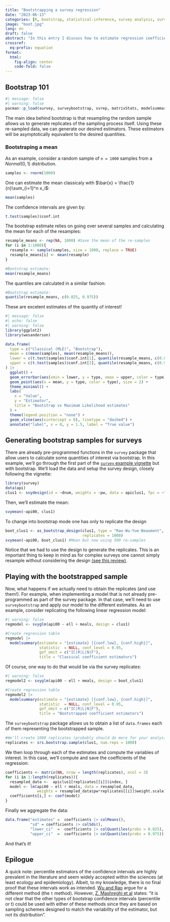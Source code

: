 ```yaml
---
title: "Bootstrapping a survey regression"
date: "2023-06-13"
categories: [R, bootstrap, statistical-inference, survey analysis, survey]
image: "boot.jpg"
lang: en
draft: false
abstract: "In this entry I discuss how to estimate regression coefficients using *bootstrapped* samples. This allows to calculate regressions even for cases where the `survey` function is not available."
crossref:
  eq-prefix: equation
format:
  html:
    fig-align: center
    code-fold: false
---
```


## Bootstrap 101

```r
#| message: false
#| warning: false
pacman::p_load(survey, surveybootstrap, svrep, matrixStats, modelsummary)
```

The main idea behind bootstrap is that resampling the random sample allows us to generate replicates of the sampling process itself. Using these re-sampled data, we can generate our desired estimators. These estimators will be asymptotically equivalent to the desired quantities.

### Bootstraping a mean

As an example, consider a random sample of `n = 1000` samples from a $Normal(0,1)$ distribution.

```r
samples <- rnorm(1000)
```

One can estimate the mean classicaly with $\bar{x} = \frac{1}{n}\sum_{i=1}^n x_i$:

```r
mean(samples)
```

The confidence intervals are given by:

```r
t.test(samples)$conf.int
```

The bootstrap estimate relies on going over several samples and calculating the mean for each of the resamples:

```r
resample_means <- rep(NA, 1000) #Save the mean of the re-samples
for (i in 1:1000){
  resample <- sample(samples, size = 1000, replace = TRUE)
  resample_means[i] <- mean(resample)
}

#Bootstrap estimate:
mean(resample_means)
```

The quantiles are calculated in a similar fashion:

```r
#Bootstrap estimate:
quantile(resample_means, c(0.025, 0.975))
```

These are excelent estimates of the quantity of interest!

```r
#| message: false
#| echo: false
#| warning: false
library(ggplot2)
library(wesanderson)

data.frame(
  type = c("Classical (MLE)", "Bootstrap"),
  mean = c(mean(samples), mean(resample_means)),
  lower = c(t.test(samples)$conf.int[1], quantile(resample_means, c(0.025))),
  upper = c(t.test(samples)$conf.int[2], quantile(resample_means, c(0.975)))
) |>
  ggplot() +
  geom_errorbar(aes(xmin = lower, y = type, xmax = upper, color = type)) +
  geom_point(aes(x = mean, y = type, color = type), size = 2) +
  theme_minimal() +
  labs(
    x = "Value",
    y = "Estimator",
    title = "Bootstrap vs Maximum Likelihood estimates"
  ) +
  theme(legend.position = "none") +
  geom_vline(aes(xintercept = 0), linetype = "dashed") +
  annotate("label", x = 0, y = 1.5, label = "True value")
```

## Generating bootstrap samples for surveys

There are already pre-programmed functions in the `survey` package that allow users to calculate some quantities of interest via bootstrap. In this example, we'll go through the first part of the [`survey` example vignette](https://cran.r-project.org/web/packages/survey/vignettes/survey.pdf) but with bootstrap. We'll load the data and setup the survey design, closely following the vignette:

```r
library(survey)
data(api)
clus1 <- svydesign(id = ~dnum, weights = ~pw, data = apiclus1, fpc = ~fpc)
```

Then, we'll estimate the mean:

```r
svymean(~api00, clus1)
```

To change into bootstrap mode one has only to replicate the design

```r
boot_clus1 <- as_bootstrap_design(clus1, type = "Rao-Wu-Yue-Beaumont",   
                                  replicates = 1000)
svymean(~api00, boot_clus1) #Mean but now using 500 re-samples
```

Notice that we had to use the design to generate the replicates. This is an important thing to keep in mind as for complex surveys one cannot simply resample without considering the design [(see this review)](http://dx.doi.org/10.1214/16-SS113).

## Playing with the bootstrapped sample

Now, what happens if we actually need to obtain the replicates (and use them!). For example, when implementing a model that is not already pre-programmed as part of the survey package. In that case, we'll need to use `surveybootstrap` and apply our model to the different estimates. As an example, consider replicating the following linear regression model:

```r
#| warning: false
regmodel <- svyglm(api00 ~ ell + meals, design = clus1)

#Create regression table
regmodel |>
  modelsummary(estimate = "{estimate} [{conf.low}, {conf.high}]", 
               statistic  = NULL, conf_level = 0.95,
               gof_omit = c("IC|R|L|N|F"),
               title = "Classical coefficient estimators")
```
Of course, one way to do that would be via the survey replicates:

```r
#| warning: false
regmodel2 <- svyglm(api00 ~ ell + meals, design = boot_clus1)

#Create regression table
regmodel2 |>
  modelsummary(estimate = "{estimate} [{conf.low}, {conf.high}]", 
               statistic  = NULL, conf_level = 0.95,
               gof_omit = c("IC|R|L|N|F"),
               title = "Bootstrapped coefficient estimators")
```


The `surveybootstrap` package allows us to obtain a list of `data.frames` each of them representing the bootstrapped sample.

```r
#We'll create 1000 replicates (probably should do more for your analysis)
replicates <- srs.bootstrap.sample(clus1, num.reps = 1000)
```

We then loop through each of the estimates and compute the variables of interest. In this case, we'll compute and save the coefficients of the regression:

```r
coefficients <- matrix(NA, nrow = length(replicates), ncol = 3)
for (i in 1:length(replicates)){
  resampled_data <-  apiclus1[replicates[[i]]$index, ]
  model <- lm(api00 ~ ell + meals, data = resampled_data, 
              weights = resampled_data$pw*replicates[[i]]$weight.scale)
  coefficients[i,] <- coef(model)
}
```

Finally we aggregate the data:

```r
data.frame("estimates" =  coefficients |> colMeans(),
           "sd" = coefficients |> colSds(),
           "lower_ci"  =  coefficients |> colQuantiles(probs = 0.025),
           "upper_ci"  =  coefficients |> colQuantiles(probs = 0.975)) 
```

And that's it!

## Epilogue

A quick note: percentile estimators of the confidence intervals are highly prevalent in the literature and seem widely accepted within the sciences (at least ecology and epidemiology). Albeit, to my knowledge, there is no final proof that these intervals work as intended. [Wu and Rao](https://www.tandfonline.com/doi/epdf/10.1080/01621459.1988.10478591?needAccess=true) argue for a different method (the `t` method). However, [Z. Mashreghi et al]((http://dx.doi.org/10.1214/16-SS113)) states: "it is not clear that the other types of bootstrap confidence intervals (percentile or t) could be used with either of these methods since they are based on sampling schemes designed to match the variability of the estimator, but not its distribution". 